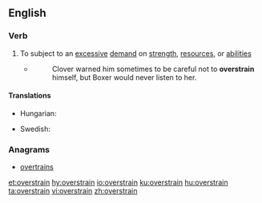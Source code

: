 ==English==

===Verb===
{{en-verb}}

# To subject to an [[excessive]] [[demand]] on [[strength]], [[resource]]s, or [[abilities]]
#* {{RQ:Orwell Animal Farm|6}}
#*: Clover warned him sometimes to be careful not to '''overstrain''' himself, but Boxer would never listen to her.

====Translations====
{{trans-top|subject to an excessive demand}}
* Hungarian: {{t|hu|túlfeszít}}
{{trans-mid}}
* Swedish: {{t+|sv|överanstränga}}
{{trans-bottom}}

===Anagrams===
* [[overtrains#English|overtrains]]

[[et:overstrain]]
[[hy:overstrain]]
[[io:overstrain]]
[[ku:overstrain]]
[[hu:overstrain]]
[[ta:overstrain]]
[[vi:overstrain]]
[[zh:overstrain]]
